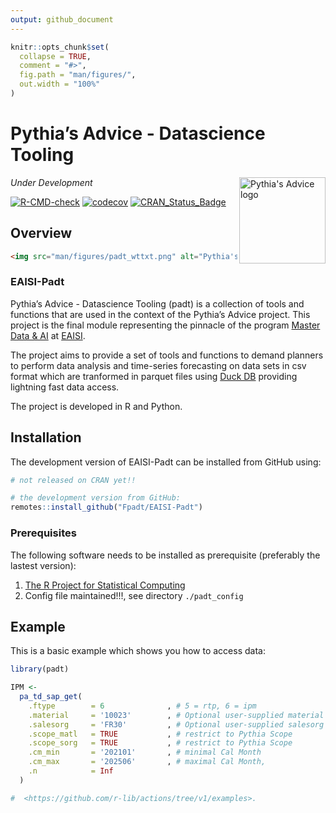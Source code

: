 ```yaml
---
output: github_document
---
```


<!-- README.md is generated from README.Rmd. Please edit that file -->

```r
knitr::opts_chunk$set(
  collapse = TRUE,
  comment = "#>",
  fig.path = "man/figures/",
  out.width = "100%"
)
```

# Pythia's Advice - Datascience Tooling 

<a href="https://pythia.smart-r.nl" target="_blank" rel="noopener noreferrer">
  <img src="man/figures/padt_wttxt.png" alt="Pythia's Advice logo" align="right" height="138" />
</a>


*Under Development*

<!-- badges: start -->
[![R-CMD-check](https://github.com/tidyverse/ggplot2/actions/workflows/R-CMD-check.yaml/badge.svg)](https://github.com/tidyverse/ggplot2/actions/workflows/R-CMD-check.yaml)
[![codecov](https://codecov.io/gh/Fpadt/padt/branch/main/graph/badge.svg?token=8FXGGC2M8C)](https://codecov.io/gh/Fpadt/padt)
[![CRAN_Status_Badge](https://www.r-pkg.org/badges/version/padt)](https://cran.r-project.org/package=padt)
<!-- badges: end -->

## Overview

```markdown
<img src="man/figures/padt_wttxt.png" alt="Pythia's Advice logo" width="80%" />
```


### EAISI-Padt

Pythia's Advice - Datascience Tooling (padt) is a collection of tools and 
functions that are used in the context of the Pythia's Advice project. 
This project is the final module representing the pinnacle of the program 
[Master Data & AI][MDAI] at [EAISI][EAISI]. 

The project aims to provide a set 
of tools and functions to demand planners to perform data analysis and 
time-series forecasting on data sets in csv format which are tranformed 
in parquet files using [Duck DB][DUCKDB] providing lightning fast data access.

The project is developed in R and Python.

## Installation

The development version of EAISI-Padt can be installed from GitHub using:

``` r
# not released on CRAN yet!!

# the development version from GitHub:
remotes::install_github("Fpadt/EAISI-Padt")
```

### Prerequisites

The following software needs to be installed as prerequisite 
(preferably the lastest version):

1. [The R Project for Statistical Computing][CRAN]
2. Config file maintained!!!, see directory ```./padt_config```


## Example

This is a basic example which shows you how to access data:

```r
library(padt)

IPM <-
  pa_td_sap_get(
    .ftype        = 6              , # 5 = rtp, 6 = ipm  
    .material     = '10023'        , # Optional user-supplied material
    .salesorg     = 'FR30'         , # Optional user-supplied salesorg
    .scope_matl   = TRUE           , # restrict to Pythia Scope
    .scope_sorg   = TRUE           , # restrict to Pythia Scope
    .cm_min       = '202101'       , # minimal Cal Month
    .cm_max       = '202506'       , # maximal Cal Month,
    .n            = Inf
  )

```

```r
#  <https://github.com/r-lib/actions/tree/v1/examples>.
```

[reticulate]: https://rstudio.github.io/reticulate/
[POSIT]: https://posit.co/
[CRAN]: https://cran.r-project.org/
[Python]: https://www.python.org/downloads/
[smart-R]: https://www.smart-r.net/
[MDAI]:https://www.tue.nl/en/research/institutes/eindhoven-artificial-intelligence-systems-institute/ai-education/professional-education/programs-voor-professionals/mastering-data-ai-mdai
[EAISI]:https://www.tue.nl/en/research/institutes/eindhoven-artificial-intelligence-systems-institute
[DUCKDB]: https://duckdb.org/
